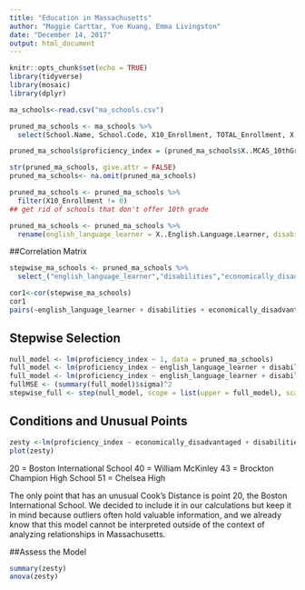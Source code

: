 ```yaml
---
title: "Education in Massachusetts"
author: "Maggie Carttar, Yue Kuang, Emma Livingston"
date: "December 14, 2017"
output: html_document
---
```


```r
knitr::opts_chunk$set(echo = TRUE)
library(tidyverse)
library(mosaic)
library(dplyr)
```


```r
ma_schools<-read.csv("ma_schools.csv")

pruned_ma_schools <- ma_schools %>%
  select(School.Name, School.Code, X10_Enrollment, TOTAL_Enrollment, X..English.Language.Learner, X..Students.With.Disabilities, X..High.Needs, X..Economically.Disadvantaged, X..African.American, X..Asian, X..Hispanic, X..White, X..Native.American, X..Native.Hawaiian..Pacific.Islander, X..Multi.Race..Non.Hispanic, X..Males, X..Females, Total...of.Classes, Average.Class.Size, Number.of.Students, Salary.Totals, Average.Salary, FTE.Count, In.District.Expenditures, Total.In.district.FTEs, Average.In.District.Expenditures.per.Pupil, Total.Expenditures, Total.Pupil.FTEs, Average.Expenditures.per.Pupil, X..Graduated, X..Still.in.School, X..Non.Grad.Completers, X..GED, X..Dropped.Out, X..Permanently.Excluded, X..Attending.College,  X..MCAS_10thGrade_English_A, X..MCAS_10thGrade_English_NI, X..MCAS_10thGrade_English_P, X..MCAS_10thGrade_English_P.A, X..MCAS_10thGrade_English_W.F, X..MCAS_10thGrade_Math_A, X..MCAS_10thGrade_Math_NI, X..MCAS_10thGrade_Math_P, X..MCAS_10thGrade_Math_P.A, X..MCAS_10thGrade_Math_W.F)

pruned_ma_schools$proficiency_index = (pruned_ma_schools$X..MCAS_10thGrade_English_P.A + pruned_ma_schools$X..MCAS_10thGrade_Math_P.A) / 2

str(pruned_ma_schools, give.attr = FALSE)
pruned_ma_schools<- na.omit(pruned_ma_schools)

pruned_ma_schools <- pruned_ma_schools %>%
  filter(X10_Enrollment != 0)
## get rid of schools that don't offer 10th grade
```


```r
pruned_ma_schools <- pruned_ma_schools %>%
  rename(english_language_learner = X..English.Language.Learner, disabilities = X..Students.With.Disabilities, economically_disadvantaged = X..Economically.Disadvantaged, white = X..White, females = X..Females, avg_class_size = Average.Class.Size, avg_salary = Average.Salary, avg_expenditures_pupil = Average.Expenditures.per.Pupil)
```

##Correlation Matrix
```r
stepwise_ma_schools <- pruned_ma_schools %>%
  select_("english_language_learner","disabilities","economically_disadvantaged","females","avg_class_size","avg_expenditures_pupil","proficiency_index","avg_salary","white")

cor1<-cor(stepwise_ma_schools)
cor1
pairs(~english_language_learner + disabilities + economically_disadvantaged + white + females + avg_class_size + avg_salary + avg_expenditures_pupil +proficiency_index, data = pruned_ma_schools, main = "Simple Scatterplot Matrix")


```


## Stepwise Selection
```r
null_model <- lm(proficiency_index ~ 1, data = pruned_ma_schools)
full_model <- lm(proficiency_index ~ english_language_learner + disabilities + economically_disadvantaged + white + females + avg_class_size + avg_salary + avg_expenditures_pupil, data = pruned_ma_schools)
full_model <- lm(proficiency_index ~ english_language_learner + disabilities + economically_disadvantaged + females + avg_class_size + avg_expenditures_pupil + avg_salary + white, data = pruned_ma_schools)
fullMSE <- (summary(full_model)$sigma)^2
stepwise_full <- step(null_model, scope = list(upper = full_model), scale = fullMSE, direction = "both")
```

## Conditions and Unusual Points
```r
zesty <-lm(proficiency_index ~ economically_disadvantaged + disabilities + avg_expenditures_pupil + english_language_learner + females + avg_class_size,  data=pruned_ma_schools)
plot(zesty)
```

20 = Boston International School
40 = William McKinley
43 = Brockton Champion High School
51 = Chelsea High
 
The only point that has an unusual Cook's Distance is point 20, the Boston International School. We decided to include it in our calculations but keep it in mind because outliers often hold valuable information, and we already know that this model cannot be interpreted outside of the context of analyzing relationships in Massachusetts. 

##Assess the Model
```r
summary(zesty)
anova(zesty)
```



